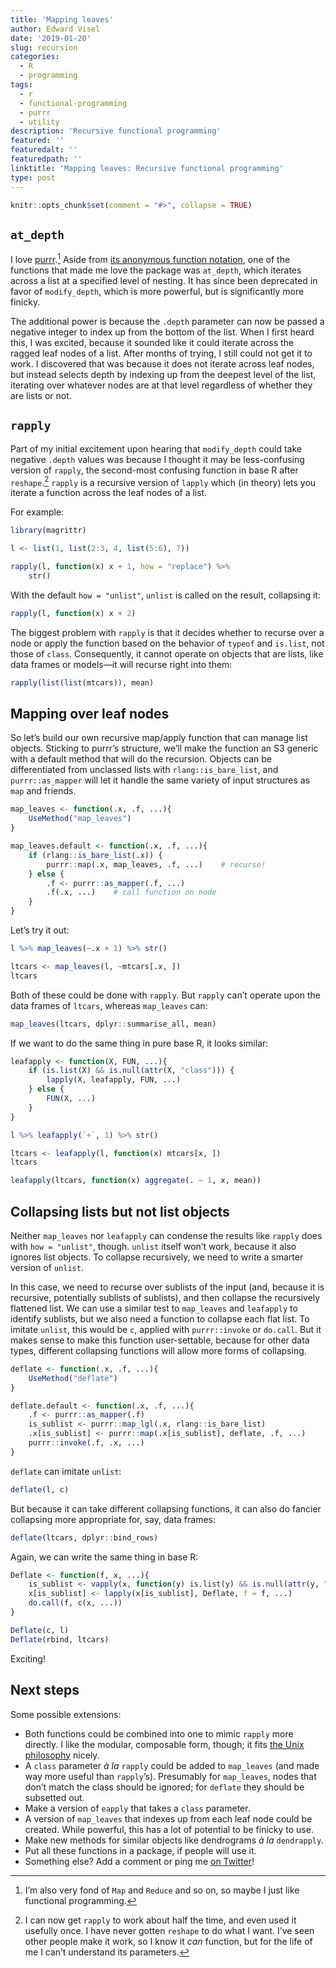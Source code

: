 ```yaml
---
title: 'Mapping leaves'
author: Edward Visel
date: '2019-01-20'
slug: recursion
categories:
  - R
  - programming
tags:
  - r
  - functional-programming
  - purrr
  - utility
description: 'Recursive functional programming'
featured: ''
featuredalt: ''
featuredpath: ''
linktitle: 'Mapping leaves: Recursive functional programming'
type: post
---
```


```r
knitr::opts_chunk$set(comment = "#>", collapse = TRUE)
```

## `at_depth`

I love [purrr](https://purrr.tidyverse.org/).^[I'm also very fond of `Map` and
`Reduce` and so on, so maybe I just like functional programming.] Aside from 
[its anonymous function 
notation](https://alistaire.rbind.io/blog/anonymous-functions/), one of the
functions that made me love the package was `at_depth`, which iterates across a
list at a specified level of nesting. It has since been deprecated in favor of
`modify_depth`, which is more powerful, but is significantly more finicky.

The additional power is because the `.depth` parameter can now be passed a
negative integer to index up from the bottom of the list. When I first heard
this, I was excited, because it sounded like it could iterate across the ragged
leaf nodes of a list. After months of trying, I still could not get it to work.
I discovered that was because it does not iterate across leaf nodes, but instead
selects depth by indexing up from the deepest level of the list, iterating over
whatever nodes are at that level regardless of whether they are lists or not.

## `rapply`

Part of my initial excitement upon hearing that `modify_depth` could take
negative `.depth` values was because I thought it may be less-confusing version
of `rapply`, the second-most confusing function in base R after `reshape`.^[I
can now get `rapply` to work about half the time, and even used it usefully
once. I have never gotten `reshape` to do what I want. I've seen other people
make it work, so I know it *can* function, but for the life of me I can't
understand its parameters.] `rapply` is a recursive version of `lapply` which
(in theory) lets you iterate a function across the leaf nodes of a list.

For example:

```r
library(magrittr)

l <- list(1, list(2:3, 4, list(5:6), 7))

rapply(l, function(x) x + 1, how = "replace") %>% 
    str()
```

With the default `how = "unlist"`, `unlist` is called on the result, collapsing it:

```r
rapply(l, function(x) x + 2)
```

The biggest problem with `rapply` is that it decides whether to recurse over a node or apply the function based on the behavior of `typeof` and `is.list`, not those of `class`. Consequently, it cannot operate on objects that are lists, like data frames or models—it will recurse right into them:

```r
rapply(list(list(mtcars)), mean)
```

## Mapping over leaf nodes

So let's build our own recursive map/apply function that can manage list
objects. Sticking to purrr's structure, we'll make the function an S3 generic
with a default method that will do the recursion. Objects can be differentiated
from unclassed lists with `rlang::is_bare_list`, and `purrr::as_mapper` will let
it handle the same variety of input structures as `map` and friends.

```r
map_leaves <- function(.x, .f, ...){
    UseMethod("map_leaves")
}

map_leaves.default <- function(.x, .f, ...){
    if (rlang::is_bare_list(.x)) {
        purrr::map(.x, map_leaves, .f, ...)    # recurse!
    } else {
        .f <- purrr::as_mapper(.f, ...)
        .f(.x, ...)    # call function on node
    }
}
```

Let's try it out:

```r
l %>% map_leaves(~.x + 1) %>% str()

ltcars <- map_leaves(l, ~mtcars[.x, ])
ltcars
```

Both of these could be done with `rapply`. But `rapply` can't operate upon the 
data frames of `ltcars`, whereas `map_leaves` can:

```r
map_leaves(ltcars, dplyr::summarise_all, mean)
```

If we want to do the same thing in pure base R, it looks similar:

```r
leafapply <- function(X, FUN, ...){
    if (is.list(X) && is.null(attr(X, "class"))) {
        lapply(X, leafapply, FUN, ...)
    } else {
        FUN(X, ...)
    }
}

l %>% leafapply(`+`, 1) %>% str()

ltcars <- leafapply(l, function(x) mtcars[x, ])
ltcars

leafapply(ltcars, function(x) aggregate(. ~ 1, x, mean))
```

## Collapsing lists but not list objects

Neither `map_leaves` nor `leafapply` can condense the results like `rapply` 
does with `how = "unlist"`, though. `unlist` itself won't work, because it 
also ignores list objects. To collapse recursively, we need to write a smarter 
version of `unlist`.

In this case, we need to recurse over sublists of the input (and, because it is
recursive, potentially sublists of sublists), and then collapse the recursively
flattened list. We can use a similar test to `map_leaves` and `leafapply` to
identify sublists, but we also need a function to collapse each flat list. To
imitate `unlist`, this would be `c`, applied with `purrr::invoke` or `do.call`.
But it makes sense to make this function user-settable, because for other data
types, different collapsing functions will allow more forms of collapsing.

```r
deflate <- function(.x, .f, ...){
    UseMethod("deflate")
}

deflate.default <- function(.x, .f, ...){
    .f <- purrr::as_mapper(.f)
    is_sublist <- purrr::map_lgl(.x, rlang::is_bare_list)
    .x[is_sublist] <- purrr::map(.x[is_sublist], deflate, .f, ...)
    purrr::invoke(.f, .x, ...)
}
```

`deflate` can imitate `unlist`:

```r
deflate(l, c)
```

But because it can take different collapsing functions, it can also do fancier  
collapsing more appropriate for, say, data frames:

```r
deflate(ltcars, dplyr::bind_rows)
```

Again, we can write the same thing in base R:

```r
Deflate <- function(f, x, ...){
    is_sublist <- vapply(x, function(y) is.list(y) && is.null(attr(y, "class")), logical(1))
    x[is_sublist] <- lapply(x[is_sublist], Deflate, f = f, ...)
    do.call(f, c(x, ...))
}

Deflate(c, l)
Deflate(rbind, ltcars)
```

Exciting!

## Next steps

Some possible extensions:

- Both functions could be combined into one to mimic `rapply` more directly. I
like the modular, composable form, though; it fits [the Unix
philosophy](https://en.wikipedia.org/wiki/Unix_philosophy) nicely.
- A `class` parameter *à la* `rapply` could be added to `map_leaves` (and made 
way more useful than `rapply`'s). Presumably for `map_leaves`, nodes that don't 
match the class should be ignored; for `deflate` they should be subsetted out.
- Make a version of `eapply` that takes a `class` parameter.
- A version of `map_leaves` that indexes up from each leaf node could be 
created. While powerful, this has a lot of potential to be finicky to use.
- Make new methods for similar objects like dendrograms *à la* `dendrapply`.
- Put all these functions in a package, if people will use it.
- Something else? Add a comment or ping me [on Twitter](https://twitter.com/alistaire)!
